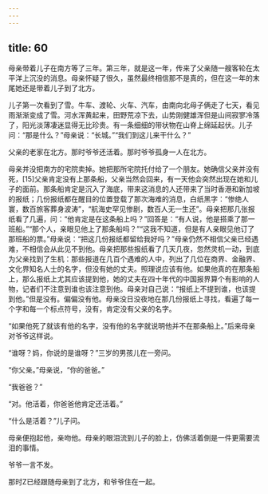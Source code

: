 ```yaml
---
---
---
```

title: 60
---



母亲带着儿子在南方等了三年。第三年，就是这一年，传来了父亲随一艘客轮在太平洋上沉没的消息。母亲怀疑了很久，虽然最终相信那不是真的，但在这一年的末尾她还是带着儿子到了北方。

儿子第一次看到了雪。牛车、渡轮、火车、汽车，由南向北母子俩走了七天，看见雨渐渐变成了雪。河水浑黄起来，田野荒凉下去，山势刚健雄浑但是山间寂寥冷落了，阳光淡薄凄迷显得无比珍贵。有一条细细的带状物在山脊上绵延起伏。儿子问：“那是什么？”母亲说：“长城。”“我们到这儿来干什么？”

父亲的老家在北方。那时爷爷还活着。那时爷爷孤身一人在北方。

母亲并没把南方的宅院卖掉。她把那所宅院托付给了一个朋友。她确信父亲并没有死，[15]父亲肯定没有上那条船，父亲当然会回来，有一天他会突然出现在她和儿子的面前。那条船肯定是沉入了海底，带来这消息的人还带来了当时香港和新加坡的报纸；几份报纸都在醒目的位置登载了那次海难的消息，白纸黑字：“惨绝人寰，数百旅客葬身波涛”，“航海史罕见惨剧，数百人无一生还”。母亲把那几张报纸看了几遍，问：“他肯定是在这条船上吗？”回答是：“有人说，他是搭乘了那一班船。”“那个人，亲眼见他上了那条船吗？”“这我不知道，但是有人亲眼见他订了那班船的票。”母亲说：“把这几份报纸都留给我好吗？”母亲仍然不相信父亲已经遇难，不相信会从此见不到他。母亲把那些报纸看了几天几夜，忽然灵机一动，到底为父亲找到了生机：那些报道在几百个遇难的人中，列出了几位在商界、金融界、文化界知名人士的名字，但没有她的丈夫。照理说应该有他。如果他真的在那条船上，那么报纸上尤其应该提到他，她的丈夫在四十年代的中国报界算个有影响的人物，记者们不注意到谁也该注意到他。母亲对自己说：“报纸上不提到谁，也该提到他。”但是没有。偏偏没有他。母亲没日没夜地在那几份报纸上寻找，看遍了每一个字和每一个标点符号，没有，肯定没有父亲的名字。

“如果他死了就该有他的名字，没有他的名字就说明他并不在那条船上。”后来母亲对爷爷这样说。

“谁呀？妈，你说的是谁呀？”三岁的男孩儿在一旁问。

“你父亲。”母亲说，“你的爸爸。”

“我爸爸？”

“对。他活着，你爸爸他肯定还活着。”

“什么是活着？”儿子问。

母亲便抱起他，亲吻他。母亲的眼泪流到儿子的脸上，仿佛活着倒是一件更需要流泪的事情。

爷爷一言不发。

那时Z已经跟随母亲到了北方，和爷爷住在一起。